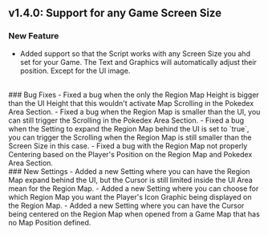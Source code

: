 ## v1.4.0: Support for any Game Screen Size

### New Feature
- Added support so that the Script works with any Screen Size you ahd set for your Game. The Text and Graphics will automatically adjust their position. Except for the UI image.
<br/>
### Bug Fixes
- Fixed a bug when the only the Region Map Height is bigger than the UI Height that this wouldn't activate Map Scrolling in the Pokedex Area Section.
- Fixed a bug when the Region Map is smaller than the UI, you can still trigger the Scrolling in the Pokedex Area Section.
- Fixed a bug when the Setting to expand the Region Map behind the UI is set to `true`, you can trigger the Scrolling when the Region Map is still smaller than the Screen Size in this case.
- Fixed a bug with the Region Map not properly Centering based on the Player's Position on the Region Map and Pokedex Area Section.
<br/>
### New Settings
- Added a new Setting where you can have the Region Map expand behind the UI, but the Cursor is still limited inside the UI Area mean for the Region Map.
- Added a new Setting where you can choose for which Region Map you want the Player's Icon Graphic being displayed on the Region Map.
- Added a new Setting where you can have the Cursor being centered on the Region Map when opened from a Game Map that has no Map Position defined.
<br/>